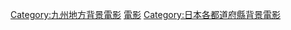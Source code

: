 {{日本行政區劃分類導航|背景電影}}
{{DEFAULTSORT:Ooita}}
[[Category:九州地方背景電影|Category:九州地方背景電影]]
[[Category:大分縣背景作品|電影]]
[[Category:日本各都道府縣背景電影|Category:日本各都道府縣背景電影]]